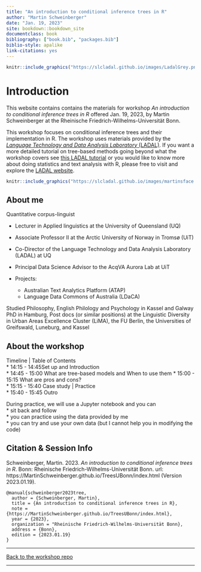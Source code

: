 ```yaml
--- 
title: "An introduction to conditional inference trees in R"
author: "Martin Schweinberger"
date: "Jan. 19, 2023"
site: bookdown::bookdown_site
documentclass: book
bibliography: ["book.bib", "packages.bib"]
biblio-style: apalike
link-citations: yes
---
```


```r
knitr::include_graphics("https://slcladal.github.io/images/LadalGrey.png")
```

# Introduction {-}

This website contains contains the materials for workshop *An introduction to conditional inference trees in R* offered Jan. 19, 2023, by Martin Schweinberger at the Rheinische Friedrich-Wilhelms-Universität Bonn.

This workshop focuses on conditional inference trees and their implementation in R. The workshop uses materials provided by the [*Language Technology and Data Analysis Laboratory* (LADAL)](www.ladal.edu.au). If you want a more detailed tutorial on tree-based methods going beyond what the workshop covers see [this LADAL tutorial](https://ladal.edu.au/tree.html) or you would like to know more about doing statistics and text analysis with R, please free to visit and explore the [LADAL website](www.ladal.edu.au).

```r
knitr::include_graphics("https://slcladal.github.io/images/martinsface.jpg")
```

## About me {-}

Quantitative corpus-linguist  

* Lecturer in Applied linguistics at the University of Queensland (UQ)  
* Associate Professor II at the Arctic University of Norway in Tromsø (UiT)
  
* Co-Director of the Language Technology and Data Analysis Laboratory (LADAL) at UQ
  
* Principal Data Science Advisor to the AcqVA Aurora Lab at UiT
  
* Projects: 
  * Australian Text Analytics Platform (ATAP)  
  * Language Data Commons of Australia (LDaCA)  
  
Studied Philosophy, English Philology and Psychology in Kassel and Galway
PhD in Hamburg, Post docs (or similar positions) at the Linguistic Diversity in Urban Areas Excellence Cluster (LiMA), the FU Berlin, the Universities of Greifswald, Luneburg, and Kassel

## About the workshop {-}

Timeline | Table of Contents  
* 14:15 - 14:45Set up and Introduction  
* 14:45 - 15:00 What are tree-based models and When to use them 
* 15:00 - 15:15 What are pros and cons?    
* 15:15 - 15:40 Case study | Practice    
* 15:40 - 15:45 Outro  

During practice, we will use a Jupyter notebook and you can   
* sit back and follow   
* you can practice using the data provided by me  
* you can try and use your own data (but I cannot help you in modifying the code)

## Citation & Session Info {-}

Schweinberger, Martin. 2023. *An introduction to conditional inference trees in R*. Bonn: Rheinische Friedrich-Wilhelms-Universität Bonn. url: https://MartinSchweinberger.github.io/TreesUBonn/index.html (Version 2023.01.19).

```
@manual{schweinberger2023tree,
  author = {Schweinberger, Martin},
  title = {An introduction to conditional inference trees in R},
  note = {https://MartinSchweinberger.github.io/TreesUBonn/index.html},
  year = {2023},
  organization = "Rheinische Friedrich-Wilhelms-Universität Bonn},
  address = {Bonn},
  edition = {2023.01.19}
}
```

***

[Back to the workshop repo](https://github.com/MartinSchweinberger/TreesUBonn)

***





